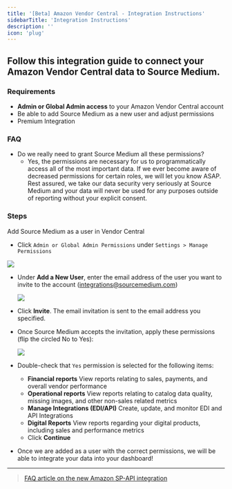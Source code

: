 ```yaml
---
title: '[Beta] Amazon Vendor Central - Integration Instructions'
sidebarTitle: 'Integration Instructions'
description: ''
icon: 'plug'
---
```


## Follow this integration guide to connect your Amazon Vendor Central data to Source Medium.

### Requirements

- **Admin or Global Admin access** to your Amazon Vendor Central account
- Be able to add Source Medium as a new user and adjust permissions
- Premium Integration

### FAQ

- Do we really need to grant Source Medium all these permissions?
    - Yes, the permissions are necessary for us to programmatically access all of the most important data. If we ever become aware of decreased permissions for certain roles, we will let you know ASAP. Rest assured, we take our data security very seriously at Source Medium and your data will never be used for any purposes outside of reporting without your explicit consent.

### **Steps**

Add Source Medium as a user in Vendor Central

- Click `Admin or Global Admin Permissions` under `Settings > Manage Permissions`

![](/images/article-imgs/amazon-vc-integration/Untitled.png)

- Under **Add a New User**, enter the email address of the user you want to invite to the account ([integrations@sourcemedium.com](mailto:integrations@sourcemedium.com))
    
    ![](/images/article-imgs/amazon-vc-integration/Untitled1.png)
    
- Click **Invite**. The email invitation is sent to the email address you specified.
- Once Source Medium accepts the invitation, apply these permissions (flip the circled No to Yes):
    
    ![](/images/article-imgs/amazon-vc-integration/Untitled2.png)
    
- Double-check that `Yes` permission is selected for the following items:
    - **Financial reports** View reports relating to sales, payments, and overall vendor performance
    - **Operational reports** View reports relating to catalog data quality, missing images, and other non-sales related metrics
    - **Manage Integrations (EDI/API)** Create, update, and monitor EDI and API Integrations
    - **Digital Reports** View reports regarding your digital products, including sales and performance metrics
    - Click **Continue**
- Once we are added as a user with the correct permissions, we will be able to integrate your data into your dashboard!

---

> [FAQ article on the new Amazon SP-API integration](https://help.sourcemedium.com/articles/what-are-the-implications-of-the-new-beta-amazon-sp-api-integration)
>